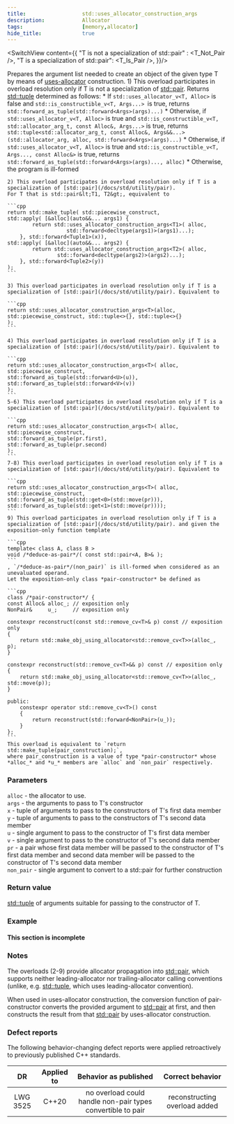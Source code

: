 ```yaml
---
title:                  std::uses_allocator_construction_args
description:            Allocator
tags:                   [memory,allocator]
hide_title:             true
---
```




<ClassSummary name="uses_allocator_construction_args" namespaces="std" folder="memory" headerName="memory"/>

<SwitchView content={{
    "T is not a specialization of std::pair" : <T_Not_Pair />,
    "T is a specialization of std::pair": <T_Is_Pair />,
}}/>

Prepares the argument list needed to create an object of the given type T by means of [uses-allocator](../uses_allocator) construction.
    1) This overload participates in overload resolution only if T is not a specialization of [std::pair](/docs/std/utility/pair). 
    Returns [std::tuple](/docs/std/utility/tuple) determined as follows:
        * If `std::uses_allocator_v<T, Alloc>` is false and `std::is_constructible_v<T, Args...> `is true, returns `std::forward_as_tuple(std::forward<Args>(args)...)`
        * Otherwise, if `std::uses_allocator_v<T, Alloc>` is true and `std::is_constructible_v<T, std::allocator_arg_t, const Alloc&, Args...>` is true, 
        returns `std::tuple<std::allocator_arg_t, const Alloc&, Args&&...>(std::allocator_arg, alloc, std::forward<Args>(args)...)`
        * Otherwise, if `std::uses_allocator_v<T, Alloc>` is true and `std::is_constructible_v<T, Args..., const Alloc&>` is true, 
        returns `std::forward_as_tuple(std::forward<Args>(args)..., alloc)`
        * Otherwise, the program is ill-formed
      
    2) This overload participates in overload resolution only if T is a specialization of [std::pair](/docs/std/utility/pair). 
    For T that is std::pair&lt;T1, T2&gt;, equivalent to

    ```cpp
    return std::make_tuple( std::piecewise_construct,
    std::apply( [&alloc](auto&&... args1) {
            return std::uses_allocator_construction_args<T1>( alloc,
                       std::forward<decltype(args1)>(args1)...);
        }, std::forward<Tuple1>(x)),
    std::apply( [&alloc](auto&&... args2) {
            return std::uses_allocator_construction_args<T2>( alloc,
                    std::forward<decltype(args2)>(args2)...);
        }, std::forward<Tuple2>(y))
    );
    ```

    3) This overload participates in overload resolution only if T is a specialization of [std::pair](/docs/std/utility/pair). Equivalent to

    ```cpp
    return std::uses_allocator_construction_args<T>(alloc,
    std::piecewise_construct, std::tuple<>{}, std::tuple<>{}
    );
    ```
    
    4) This overload participates in overload resolution only if T is a specialization of [std::pair](/docs/std/utility/pair). Equivalent to

    ```cpp
    return std::uses_allocator_construction_args<T>( alloc,
    std::piecewise_construct,
    std::forward_as_tuple(std::forward<U>(u)),
    std::forward_as_tuple(std::forward<V>(v))
    );
    ```
    5-6) This overload participates in overload resolution only if T is a specialization of [std::pair](/docs/std/utility/pair). Equivalent to

    ```cpp
    return std::uses_allocator_construction_args<T>( alloc,
    std::piecewise_construct,
    std::forward_as_tuple(pr.first),
    std::forward_as_tuple(pr.second)
    );
    ```
    7-8) This overload participates in overload resolution only if T is a specialization of [std::pair](/docs/std/utility/pair). Equivalent to

    ```cpp
    return std::uses_allocator_construction_args<T>( alloc,
    std::piecewise_construct,
    std::forward_as_tuple(std::get<0>(std::move(pr))),
    std::forward_as_tuple(std::get<1>(std::move(pr))));
    ```
    9) This overload participates in overload resolution only if T is a specialization of [std::pair](/docs/std/utility/pair). and given the exposition-only function template

    ```cpp
    template< class A, class B >
    void /*deduce-as-pair*/( const std::pair<A, B>& );
    ```
    , `/*deduce-as-pair*/(non_pair)` is ill-formed when considered as an unevaluated operand.
    Let the exposition-only class *pair-constructor* be defined as

    ```cpp
    class /*pair-constructor*/ {
    const Alloc& alloc_; // exposition only
    NonPair&     u_;     // exposition only
 
    constexpr reconstruct(const std::remove_cv<T>& p) const // exposition only
    {
        return std::make_obj_using_allocator<std::remove_cv<T>>(alloc_, p);
    }
 
    constexpr reconstruct(std::remove_cv<T>&& p) const // exposition only
    {
        return std::make_obj_using_allocator<std::remove_cv<T>>(alloc_, std::move(p));
    }
 
    public:
        constexpr operator std::remove_cv<T>() const
        {
            return reconstruct(std::forward<NonPair>(u_));
        }
    };
    ```
    This overload is equivalent to `return std::make_tuple(pair_construction);`, 
    where pair_construction is a value of type *pair-constructor* whose *alloc_* and *u_* members are `alloc` and `non_pair` respectively.

### Parameters
`alloc`	-	the allocator to use. <br/>
`args`	-	the arguments to pass to T's constructor <br/>
`x`	-	tuple of arguments to pass to the constructors of T's first data member <br/>
`y`	-	tuple of arguments to pass to the constructors of T's second data member <br/>
`u`	-	single argument to pass to the constructor of T's first data member <br/>
`v`	-	single argument to pass to the constructor of T's second data member <br/>
`pr`	-	a pair whose first data member will be passed to the constructor of T's first data member and second data member will be passed to the constructor of T's second data member <br/>
`non_pair`	-	single argument to convert to a std::pair for further construction <br/>

### Return value
[std::tuple](docs/std/utility/tuple) of arguments suitable for passing to the constructor of T.

### Example
#### This section is incomplete

### Notes
The overloads (2-9) provide allocator propagation into [std::pair](docs/std/utility/pair), which supports neither leading-allocator nor trailing-allocator calling conventions 
(unlike, e.g. [std::tuple](docs/std/utility/tuple), which uses leading-allocator convention).

When used in uses-allocator construction, the conversion function of pair-constructor converts the provided argument to [std::pair](docs/std/utility/pair) at first,
and then constructs the result from that [std::pair](docs/std/utility/pair) by uses-allocator construction.

### Defect reports
The following behavior-changing defect reports were applied retroactively to previously published C++ standards.

|    DR    | Applied to |                    Behavior as published                    |        Correct behavior       |
|:--------:|:----------:|:-----------------------------------------------------------:|:-----------------------------:|
| LWG 3525 | C++20      | no overload could handle non-pair types convertible to pair | reconstructing overload added |